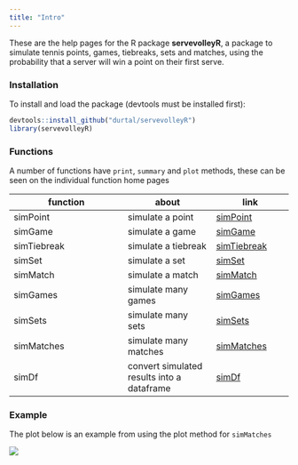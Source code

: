 ```yaml
---
title: "Intro"
---
```


These are the help pages for the R package **servevolleyR**, a package to simulate tennis points, games, tiebreaks, sets and matches, using the probability that a server will win a point on their first serve.

### Installation

To install and load the package (devtools must be installed first):

```r
devtools::install_github("durtal/servevolleyR")
library(servevolleyR)
```

### Functions

A number of functions have `print`, `summary` and `plot` methods, these can be seen on the individual function home pages

function | about | link
---------|-------|------
simPoint | simulate a point | [simPoint](simPoint.html)
simGame | simulate a game | [simGame](simGame.html)
simTiebreak | simulate a tiebreak | [simTiebreak](simTiebreak.html)
simSet | simulate a set | [simSet](simSet.html)
simMatch | simulate a match | [simMatch](simMatch.html)
simGames | simulate many games | [simGames](simGames.html)
simSets | simulate many sets | [simSets](simSets.html)
simMatches | simulate many matches | [simMatches](simMatches.html)
simDf | convert simulated results into a dataframe | [simDf](simDf.html)

### Example

The plot below is an example from using the plot method for `simMatches`

![](serena-venus.jpeg)
